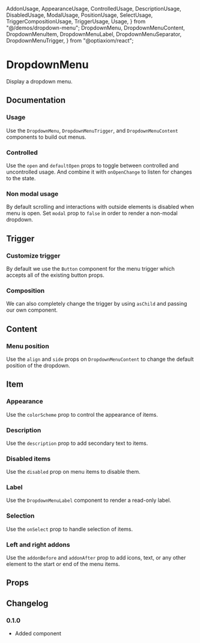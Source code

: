   AddonUsage,
  AppearanceUsage,
  ControlledUsage,
  DescriptionUsage,
  DisabledUsage,
  ModalUsage,
  PositionUsage,
  SelectUsage,
  TriggerCompositionUsage,
  TriggerUsage,
  Usage,
} from "@/demos/dropdown-menu";
  DropdownMenu,
  DropdownMenuContent,
  DropdownMenuItem,
  DropdownMenuLabel,
  DropdownMenuSeparator,
  DropdownMenuTrigger,
} from "@optiaxiom/react";

# DropdownMenu

Display a dropdown menu.

## Documentation

### Usage

Use the `DropdownMenu`, `DropdownMenuTrigger`, and `DropdownMenuContent` components to build out menus.

<Demo component={Usage} />

### Controlled

Use the `open` and `defaultOpen` props to toggle between controlled and uncontrolled usage. And combine it with `onOpenChange` to listen for changes to the state.

<Demo component={ControlledUsage} />

### Non modal usage

By default scrolling and interactions with outside elements is disabled when menu is open. Set `modal` prop to `false` in order to render a non-modal dropdown.

<Demo component={ModalUsage} />

## Trigger

### Customize trigger

By default we use the `Button` component for the menu trigger which accepts all of the existing button props.

<Demo component={TriggerUsage} />

### Composition

We can also completely change the trigger by using `asChild` and passing our own component.

<Demo component={TriggerCompositionUsage} />

## Content

### Menu position

Use the `align` and `side` props on `DropdownMenuContent` to change the default position of the dropdown.

<Demo component={PositionUsage} />

## Item

### Appearance

Use the `colorScheme` prop to control the appearance of items.

<Demo meta='/colorScheme="danger"/' component={AppearanceUsage} />

### Description

Use the `description` prop to add secondary text to items.

<Demo meta="/description/" component={DescriptionUsage} />

### Disabled items

Use the `disabled` prop on menu items to disable them.

<Demo meta="/disabled/" component={DisabledUsage} />

### Label

Use the `DropdownMenuLabel` component to render a read-only label.

<Demo meta="/DropdownMenuLabel/" component={Usage} />

### Selection

Use the `onSelect` prop to handle selection of items.

<Demo component={SelectUsage} />

### Left and right addons

Use the `addonBefore` and `addonAfter` prop to add icons, text, or any other element to the start or end of the menu items.

<Demo meta="/addonBefore/ /addonAfter/" component={AddonUsage} />

## Props

<PropsTable component={DropdownMenu} base={false} />

<PropsTable component={DropdownMenuContent} />

<PropsTable component={DropdownMenuItem} />

<PropsTable component={DropdownMenuLabel} />

<PropsTable component={DropdownMenuSeparator} />

<PropsTable component={DropdownMenuTrigger} />

## Changelog

### 0.1.0

- Added component
